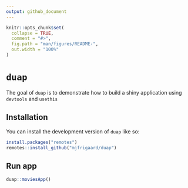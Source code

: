 ```yaml
---
output: github_document
---
```


<!-- README.md is generated from README.Rmd. Please edit that file -->

```r
knitr::opts_chunk$set(
  collapse = TRUE,
  comment = "#>",
  fig.path = "man/figures/README-",
  out.width = "100%"
)
```

# `duap`

<!-- badges: start -->
<!-- badges: end -->

The goal of `duap` is to demonstrate how to build a shiny application using `devtools` and `usethis`

## Installation

You can install the development version of `duap` like so:

``` r
install.packages("remotes")
remotes::install_github("mjfrigaard/duap")
```

## Run app

```r
duap::moviesApp()
```

